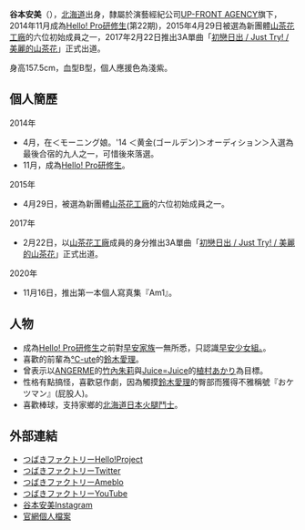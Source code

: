 {{Prose|time=2020-09-02T05:00:00+00:00}}
{{藝人
|姓名 = 谷本安美
|類型 = 女歌手
|圖片 = 
|圖片尺寸 =
|圖片簡介 =
|本名 =
|外文名 = 谷本安美
|外文 = ja
|羅馬拼音 = Tanimoto Ami
|英文名 =
|暱稱 = あんみぃ
|其他藝名 =
|國籍 = [[日本|日本]]
|民族 =
|籍貫 =
|出生日期 = {{Birth_date_and_age|1999|11|16}}
|出生地點 = {{JPN}}[[北海道|北海道]]
|逝世日期 =
|逝世地點 =
|職業 = 
|語言 = 
|三圍 =
|教育程度 = 高中
|宗教信仰 =
|配偶 =
|兒女 =
|父母 =
|音樂類型 = [[日本流行音樂|日本流行音樂]]
|演奏樂器 =
|出道地點 = {{JPN}}[[東京都|東京都]]
|出道作 = 初恋サンライズ / Just Try! / うるわしのカメリア
|出道日期 = 2017年2月22日
|代表作 =
|活躍年代 = 2014年至今
|唱片公司 = [[zetima|zetima]]
|經紀公司 = [[UFG#UP-FRONT_AGENCY|UP-FRONT AGENCY Co., Ltd.]]
|網站 =
|相關團體 = [[Tsubaki_Factory|山茶花工廠]]
|獎項 =
|IMDb =
|現任成員 =
|過往成員 =
|音樂專輯 =
|電影 =
|電視節目 =
|舞台劇 =
|書籍 =
}}

'''谷本安美'''（{{bd|1999年|11月16日}}），[[北海道|北海道]]出身，隸屬於演藝經紀公司[[UFG#UP-FRONT_AGENCY|UP-FRONT AGENCY]]旗下，2014年11月成為[[Hello!_Pro研修生|Hello! Pro研修生]](第22期)，2015年4月29日被選為新團體[[Tsubaki_Factory|山茶花工廠]]的六位初始成員之一，2017年2月22日推出3A單曲「[[初戀日出_/_Just_Try!_/_美麗的山茶花|初戀日出 / Just Try! / 美麗的山茶花]]」正式出道。

身高157.5cm，血型B型，個人應援色為淺紫。

== 個人簡歷 ==
;2014年
* 4月，在＜モーニング娘。'14 ＜黄金(ゴールデン)＞オーディション＞入選為最後合宿的九人之一，可惜後來落選。
* 11月，成為[[Hello!_Pro研修生|Hello! Pro研修生]]。
;2015年
* 4月29日，被選為新團體[[Tsubaki_Factory|山茶花工廠]]的六位初始成員之一。
;2017年
* 2月22日，以[[Tsubaki_Factory|山茶花工廠]]成員的身分推出3A單曲「[[初戀日出_/_Just_Try!_/_美麗的山茶花|初戀日出 / Just Try! / 美麗的山茶花]]」正式出道。
;2020年
* 11月16日，推出第一本個人寫真集『Am1』。

== 人物 ==
* 成為[[Hello!_Pro研修生|Hello! Pro研修生]]之前對[[早安家族|早安家族]]一無所悉，只認識[[早安少女組。|早安少女組。]]。
* 喜歡的前輩為[[℃-ute|℃-ute]]的[[鈴木愛理|鈴木愛理]]。
* 曾表示以[[ANGERME|ANGERME]]的[[竹內朱莉|竹內朱莉]]與[[Juice=Juice|Juice=Juice]]的[[植村あかり|植村あかり]]為目標。
* 性格有點搞怪，喜歡惡作劇，因為觸摸[[鈴木愛理|鈴木愛理]]的臀部而獲得不雅稱號『おケツマン』(屁股人)。
* 喜歡棒球，支持家鄉的[[北海道日本火腿鬥士|北海道日本火腿鬥士]]。

== 外部連結 ==
* [http://www.helloproject.com/tsubakifactory/ つばきファクトリーHello!Project]{{Wayback|url=http://www.helloproject.com/tsubakifactory/ |date=20200902211036 }}
* [http://twitter.com/tsubakifac_uf つばきファクトリーTwitter]{{Wayback|url=http://twitter.com/tsubakifac_uf |date=20200917203610 }}
* [http://ameblo.jp/tsubaki-factory/ つばきファクトリーAmeblo]{{Wayback|url=http://ameblo.jp/tsubaki-factory/ |date=20200917203618 }}
* [http://www.youtube.com/c/tsubakifactory/ つばきファクトリーYouTube]{{Wayback|url=http://www.youtube.com/c/tsubakifactory/ |date=20200917203620 }}
* [http://www.instagram.com/ami_tanimoto.official/ 谷本安美Instagram]
* [http://www.helloproject.com/tsubakifactory/profile/ami_tanimoto/ 官網個人檔案]{{Wayback|url=http://www.helloproject.com/tsubakifactory/profile/ami_tanimoto/ |date=20190922103546 }}